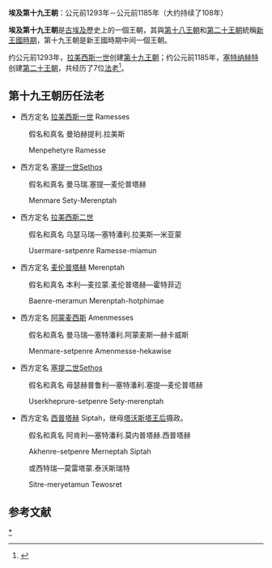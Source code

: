 {{Egyptian Dynasty list}}
'''埃及第十九王朝'''：公元前1293年－公元前1185年（大约持续了108年）

'''埃及第十九王朝'''是[[古埃及|古埃及]]歷史上的一個王朝，其與[[第十八王朝|第十八王朝]]和[[第二十王朝|第二十王朝]]統稱[[新王國時期|新王國時期]]，第十九王朝是新王國時期中间一個王朝。

约公元前1293年，[[拉美西斯一世|拉美西斯一世]]创建[[第十九王朝|第十九王朝]]；约公元前1185年，[[塞特纳赫特|塞特纳赫特]]创建[[第二十王朝|第二十王朝]]，共经历了7位[[法老|法老]]<ref>{{cite web |url=https://www.thebanmappingproject.com/sites/ |title=Sites in the Valley of the Kings |publisher=Thebanmappingproject.com |date= |accessdate=2012-09-22 |archive-url=https://web.archive.org/web/20120830102245/http://www.thebanmappingproject.com/sites/ |archive-date=2012-08-30 |dead-url=yes }}</ref>。

== 第十九王朝历任法老 ==
* 西方定名 [[拉美西斯一世|拉美西斯一世]] Ramesses

:假名和真名 曼珀赫提利.拉美斯

:Menpehetyre Ramesse

* 西方定名 [[塞提一世|塞提一世]]Sethos

:假名和真名 曼马瑞.塞提—麦伦普塔赫

: Menmare Sety-Merenptah

* 西方定名 [[拉美西斯二世|拉美西斯二世]]

:假名和真名 乌瑟马瑞—塞特潘利.拉美斯—米亚蒙

:Usermare-setpenre Ramesse-miamun

* 西方定名 [[麦伦普塔赫|麦伦普塔赫]] Merenptah

:假名和真名 本利—麦拉蒙.麦伦普塔赫—霍特菲迈

:Baenre-meramun Merenptah-hotphimae

* 西方定名 [[阿蒙麦西斯|阿蒙麦西斯]] Amenmesses

:假名和真名 曼马瑞—塞特潘利.阿蒙麦斯—赫卡威斯

:Menmare-setpenre Amenmesse-hekawise

* 西方定名 [[塞提二世|塞提二世]]Sethos

:假名和真名 毋瑟赫普鲁利—塞特潘利.塞提—麦伦普塔赫

:Userkheprure-setpenre Sety-merenptah

* 西方定名 [[西普塔赫|西普塔赫]] Siptah，继母[[塔沃斯塔王后|塔沃斯塔王后]]摄政。

:假名和真名 阿肯利—塞特潘利.莫内普塔赫.西普塔赫

:Akhenre-setpenre Merneptah Siptah

:或西特瑞—莫雷塔蒙.泰沃斯瑞特

:Sitre-meryetamun Tewosret
==参考文献==
{{Reflist}}
[[Category:第十九王朝|*]]